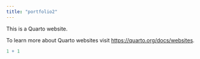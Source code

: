 ```yaml
---
title: "portfolio2"
---
```


This is a Quarto website.

To learn more about Quarto websites visit <https://quarto.org/docs/websites>.

```r
1 + 1
```
